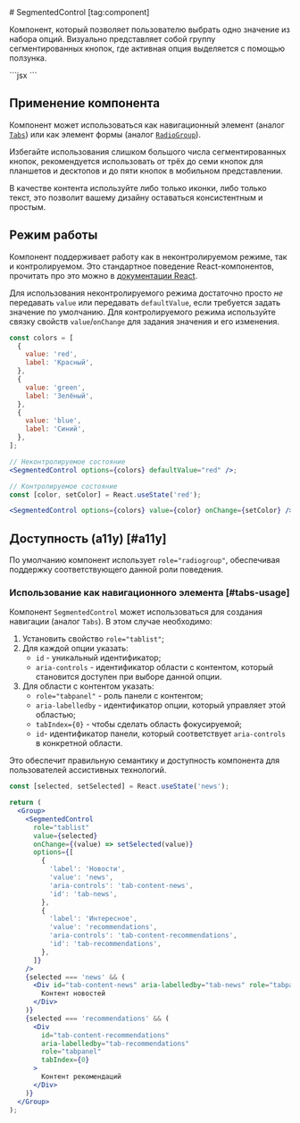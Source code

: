 <Overview>
# SegmentedControl [tag:component]

Компонент, который позволяет пользователю выбрать одно значение из набора опций.
Визуально представляет собой группу сегментированных кнопок, где активная опция выделяется с помощью ползунка.

</Overview>


<Playground Wrapper={BlockWrapper}>
  ```jsx
  <SegmentedControl
    name="report-type"
    options={[
      {
        label: 'Баг',
        value: 'bug',
      },
      {
        label: 'Идея',
        value: 'idea',
      },
      {
        label: 'Другое',
        value: 'other',
      },
    ]}
  />
  ```
</Playground>

## Применение компонента

Компонент может использоваться как навигационный элемент (аналог [`Tabs`](/components/tabs)) или
как элемент формы (аналог [`RadioGroup`](/components/radio-group)).

Избегайте использования слишком большого числа сегментированных кнопок, рекомендуется использовать от трёх до семи кнопок
для планшетов и десктопов и до пяти кнопок в мобильном представлении.

В качестве контента используйте либо только иконки, либо только текст, это позволит вашему дизайну оставаться
консистентным и простым.

## Режим работы

Компонент поддерживает работу как в неконтролируемом режиме, так и контролируемом. Это стандартное поведение
React-компонентов, прочитать про это можно в [документации React](https://react.dev/reference/react-dom/components/input#controlling-an-input-with-a-state-variable).

Для использования неконтролируемого режима достаточно просто _не_ передавать `value` или передавать `defaultValue`, если
требуется задать значение по умолчанию.
Для контролируемого режима используйте связку свойств `value`/`onChange` для задания значения и его изменения.

```jsx
const colors = [
  {
    value: 'red',
    label: 'Красный',
  },
  {
    value: 'green',
    label: 'Зелёный',
  },
  {
    value: 'blue',
    label: 'Синий',
  },
];

// Неконтролируемое состояние
<SegmentedControl options={colors} defaultValue="red" />;

// Контролируемое состояние
const [color, setColor] = React.useState('red');

<SegmentedControl options={colors} value={color} onChange={setColor} />;
```

## Доступность (a11y) [#a11y]

По умолчанию компонент использует `role="radiogroup"`, обеспечивая поддержку соответствующего данной роли поведения.

### Использование как навигационного элемента [#tabs-usage]

Компонент `SegmentedControl` может использоваться для создания навигации (аналог `Tabs`). В этом случае необходимо:

1. Установить свойство `role="tablist"`;
2. Для каждой опции указать:
   - `id` - уникальный идентификатор;
   - `aria-controls` - идентификатор области с контентом, который становится доступен при выборе данной опции.
3. Для области с контентом указать:
   - `role="tabpanel"` - роль панели с контентом;
   - `aria-labelledby` - идентификатор опции, который управляет этой областью;
   - `tabIndex={0}` - чтобы сделать область фокусируемой;
   - `id`- идентификатор панели, который соответствует `aria-controls` в конкретной области.

Это обеспечит правильную семантику и доступность компонента для пользователей ассистивных технологий.

<Playground Wrapper={BlockWrapper}>

```jsx
const [selected, setSelected] = React.useState('news');

return (
  <Group>
    <SegmentedControl
      role="tablist"
      value={selected}
      onChange={(value) => setSelected(value)}
      options={[
        {
          'label': 'Новости',
          'value': 'news',
          'aria-controls': 'tab-content-news',
          'id': 'tab-news',
        },
        {
          'label': 'Интересное',
          'value': 'recommendations',
          'aria-controls': 'tab-content-recommendations',
          'id': 'tab-recommendations',
        },
      ]}
    />
    {selected === 'news' && (
      <Div id="tab-content-news" aria-labelledby="tab-news" role="tabpanel" tabIndex={0}>
        Контент новостей
      </Div>
    )}
    {selected === 'recommendations' && (
      <Div
        id="tab-content-recommendations"
        aria-labelledby="tab-recommendations"
        role="tabpanel"
        tabIndex={0}
      >
        Контент рекомендаций
      </Div>
    )}
  </Group>
);
```

</Playground>
